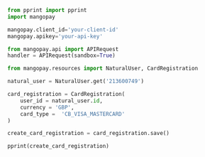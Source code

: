   
```python Python  
from pprint import pprint
import mangopay

mangopay.client_id='your-client-id'
mangopay.apikey='your-api-key'

from mangopay.api import APIRequest
handler = APIRequest(sandbox=True)

from mangopay.resources import NaturalUser, CardRegistration

natural_user = NaturalUser.get('213600749')

card_registration = CardRegistration(
    user_id = natural_user.id,
    currency = 'GBP',
    card_type =  'CB_VISA_MASTERCARD'
)

create_card_registration = card_registration.save()

pprint(create_card_registration)  
```
